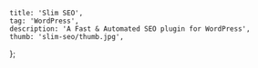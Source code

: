 
	title: 'Slim SEO',
	tag: 'WordPress',
	description: 'A Fast & Automated SEO plugin for WordPress',
	thumb: 'slim-seo/thumb.jpg',
};

